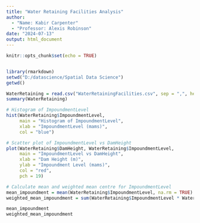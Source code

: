 ```yaml
---
title: "Water Retaining Facilities Analysis"
author: 
  - "Name: Kabir Carpenter"
  - "Professor: Alexis Robinson"
date: "2024-07-13"
output: html_document
---
```




```r
knitr::opts_chunk$set(echo = TRUE)


library(rmarkdown)
setwd("D:/datascience/Spatial Data Science")
getwd()

```

```r

WaterRetaining = read.csv("WaterRetainingFacilities.csv", sep = ",", header = TRUE)
summary(WaterRetaining)

```





```r
# Histogram of ImpoundmentLevel
hist(WaterRetaining$ImpoundmentLevel, 
     main = "Histogram of ImpoundmentLevel", 
     xlab = "ImpoundmentLevel (mams)", 
     col = "blue")


```


```r
# Scatter plot of ImpoundmentLevel vs DamHeight
plot(WaterRetaining$DamHeight, WaterRetaining$ImpoundmentLevel,
     main = "ImpoundmentLevel vs DamHeight",
     xlab = "Dam Height (m)",
     ylab = "Impoundment Level (mams)",
     col = "red",
     pch = 19)

```


```r
# Calculate mean and weighted mean centre for ImpoundmentLevel
mean_impoundment = mean(WaterRetaining$ImpoundmentLevel, na.rm = TRUE)
weighted_mean_impoundment = sum(WaterRetaining$ImpoundmentLevel * WaterRetaining$StorageLevel, na.rm = TRUE) / sum(WaterRetaining$StorageLevel, na.rm = TRUE)

mean_impoundment
weighted_mean_impoundment

```












